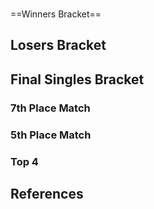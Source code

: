{{DISPLAYTITLE:MLG Chicago 2006: Singles Bracket}}{{SetGame|melee}}
{{tabs static
|name1=Overview
|link1=MLG/2006/Chicago
|name2=Open Bracket
|link2=MLG/2006/Chicago/Open Bracket
|name3=Singles Bracket
|link3=MLG/2006/Chicago/Singles Bracket
|name4=Doubles Bracket
|link4=MLG/2006/Chicago/Doubles Bracket
|This=3
}}<br/>
==Winners Bracket==
{{32DEWBracketA
|tourneylink=MLG/2006/Chicago
|tourneyname=MLG Chicago 2006
|r1m1p1=Ken |r1m1p1flag=us |r1m1p1score=3 |r1m1win=1
|r1m1p2=Jiano |r1m1p2flag=us |r1m1p2score=0
|r1m2p1=Chillin |r1m2p1flag=us |r1m2p1score=3 |r1m2win=1
|r1m2p2=Manacloud |r1m2p2flag=us |r1m2p2score=1
|r1m3p1=Caveman |r1m3p1flag=us |r1m3p1score=0 |r1m3win=2
|r1m3p2=Bushman |r1m3p2flag=us |r1m3p2score=3
|r1m4p1=KishPrime |r1m4p1flag=us |r1m4p1score=0 |r1m4win=2
|r1m4p2=Rob$ |r1m4p2flag=us |r1m4p2score=3
|r1m5p1=Mew2King |r1m5p1flag=us |r1m5p1score=3 |r1m5win=1
|r1m5p2=Mathos |r1m5p2flag=us |r1m5p2score=2
|r1m6p1=IK_GOST |r1m6p1flag=us |r1m6p1score=2 |r1m6win=2
|r1m6p2=King |r1m6p2flag=us |r1m6p2score=3
|r1m7p1=Wife |r1m7p1flag=us |r1m7p1score=3 |r1m7win=1
|r1m7p2=Zulu |r1m7p2flag= |r1m7p2score=1
|r1m8p1=Trail |r1m8p1flag=us |r1m8p1score=0 |r1m8win=2
|r1m8p2=KoreanDJ |r1m8p2flag=us |r1m8p2score=3

|r1m9p1=ChuDat |r1m9p1flag=us |r1m9p1score=3 |r1m9win=1
|r1m9p2=Doraki |r1m9p2flag=fr |r1m9p2score=0
|r1m10p1=Kaiser GL |r1m10p1flag=us |r1m10p1score=2 |r1m10win=2
|r1m10p2=Eddie |r1m10p2flag=us |r1m10p2score=3
|r1m11p1=Dope |r1m11p1flag=us |r1m11p1score=3 |r1m11win=1
|r1m11p2=Darkrain |r1m11p2flag=us |r1m11p2score=2
|r1m12p1=The Doug |r1m12p1flag=us |r1m12p1score=2 |r1m12win=2
|r1m12p2=Isai |r1m12p2flag=us |r1m12p2score=3
|r1m13p1=Tink |r1m13p1flag=us |r1m13p1score=3 |r1m13win=1
|r1m13p2=dmac |r1m13p2flag=us |r1m13p2score=0
|r1m14p1=Azen |r1m14p1flag=us |r1m14p1score=3 |r1m14win=1
|r1m14p2=HugS |r1m14p2flag=us |r1m14p2score=1
|r1m15p1=Husband |r1m15p1flag=us |r1m15p1score=2 |r1m15win=2
|r1m15p2=Zanguzen |r1m15p2flag=us |r1m15p2score=3
|r1m16p1=Tapion |r1m16p1flag=us |r1m16p1score=0 |r1m16win=2
|r1m16p2=PC Chris |r1m16p2flag=us |r1m16p2score=3

|r2m1p1=Ken |r2m1p1flag=us |r2m1p1score=3 |r2m1win=1
|r2m1p2=Chillin |r2m1p2flag=us |r2m1p2score=0
|r2m1p1char1=marth |r2m1p2char1=fox |r2m1p1stock1= |r2m1p2stock1= |r2m1win1= |r2m1stage1=Unknown
|r2m1p1char2=marth |r2m1p2char2=fox |r2m1p1stock2=1 |r2m1p2stock2=0 |r2m1win2=1 |r2m1stage2=Fountain of Dreams
|r2m1details={{BracketMatchDetails|reddit=|comment=VODs for the other games are missing. The total number of games is also unknown.|vodgame2=https://youtu.be/OCc13jgyM8Y}}

|r2m2p1=Bushman |r2m2p1flag=us |r2m2p1score=3 |r2m2win=1
|r2m2p2=Rob$ |r2m2p2flag=us |r2m2p2score=1
|r2m2p1char1=ganon |r2m2p2char1=falco |r2m2p1stock1=0 |r2m2p2stock1=1 |r2m2win1=2 |r2m2stage1=Final Destination
|r2m2p1char2=ganon |r2m2p2char2=falco |r2m2p1stock2=1 |r2m2p2stock2=0 |r2m2win2=1 |r2m2stage2=Yoshi's Story
|r2m2p1char3=ganon |r2m2p2char3=falco |r2m2p1stock3=1 |r2m2p2stock3=0 |r2m2win3=1 |r2m2stage3=Pokémon Stadium
|r2m2p1char4=ganon |r2m2p2char4=fox |r2m2p1stock4=1 |r2m2p2stock4=0 |r2m2win4=1 |r2m2stage4=Dream Land
|r2m2details={{BracketMatchDetails|reddit=|comment=|vodgame1=https://youtu.be/MubjPxP7lCI
|vodgame2=https://youtu.be/6p1HfnbJR-M
|vodgame3=https://youtu.be/bMWEhxpmaJg
|vodgame4=https://youtu.be/Ehmm1Iod5QU}}

|r2m3p1=Mew2King |r2m3p1flag=us |r2m3p1score=3 |r2m3win=1
|r2m3p2=King |r2m3p2flag=us |r2m3p2score=1
|r2m4p1=Wife |r2m4p1flag=us |r2m4p1score=3 |r2m4win=1
|r2m4p2=KoreanDJ |r2m4p2flag=us |r2m4p2score=0
|r2m5p1=ChuDat |r2m5p1flag=us |r2m5p1score=3 |r2m5win=1
|r2m5p2=Eddie |r2m5p2flag=us |r2m5p2score=2
|r2m6p1=Dope |r2m6p1flag=us |r2m6p1score=3 |r2m6win=1
|r2m6p2=Isai |r2m6p2flag=us |r2m6p2score=1
|r2m7p1=Tink |r2m7p1flag=us |r2m7p1score=3 |r2m7win=1
|r2m7p2=Azen |r2m7p2flag=us |r2m7p2score=1

|r2m8p1=Zanguzen |r2m8p1flag=us |r2m8p1score=2 |r2m8win=2
|r2m8p2=PC Chris |r2m8p2flag=us |r2m8p2score=3
|r2m8p1char1=falco |r2m8p2char1=falco |r2m8p1stock1=0 |r2m8p2stock1=2 |r2m8win1=2 |r2m8stage1=Dream Land
|r2m8p1char2=falco |r2m8p2char2=falco |r2m8p1stock2=3 |r2m8p2stock2=0 |r2m8win2=1 |r2m8stage2=Mute City
|r2m8p1char3=falco |r2m8p2char3=falco |r2m8p1stock3=0 |r2m8p2stock3=1 |r2m8win3=2 |r2m8stage3=Pokémon Stadium
|r2m8p1char4=falco |r2m8p2char4=falco |r2m8p1stock4=1 |r2m8p2stock4=0 |r2m8win4=1 |r2m8stage4=Green Greens
|r2m8p1char5=falco |r2m8p2char5=falco |r2m8p1stock5=0 |r2m8p2stock5=1 |r2m8win5=2 |r2m8stage5=Kongo Jungle
|r2m8details={{BracketMatchDetails|reddit=|comment=|vodgame1=https://youtu.be/1CnHoYkcQ-Q
|vodgame2=https://youtu.be/ygSAcpJtmoA
|vodgame3=https://youtu.be/3ikd6VB29_k
|vodgame4=https://youtu.be/7MgP1udriYI
|vodgame5=https://youtu.be/iB92tQrIqn8}}

|r3m1p1=Ken |r3m1p1flag=us |r3m1p1score=3 |r3m1win=1
|r3m1p2=Bushman |r3m1p2flag=us |r3m1p2score=0
|r3m2p1=Mew2King |r3m2p1flag=us |r3m2p1score=3 |r3m2win=1
|r3m2p2=Wife |r3m2p2flag=us |r3m2p2score=0
|r3m3p1=ChuDat |r3m3p1flag=us |r3m3p1score=3 |r3m3win=1
|r3m3p2=Dope |r3m3p2flag=us |r3m3p2score=1

|r3m4p1=Tink |r3m4p1flag=us |r3m4p1score=2 |r3m4win=2
|r3m4p2=PC Chris |r3m4p2flag=us |r3m4p2score=3
|r3m4p1char1=fox |r3m4p2char1=fox |r3m4p1stock1=0 |r3m4p2stock1=1 |r3m4win1=2 |r3m4stage1=Dream Land
|r3m4p1char2=fox |r3m4p2char2=fox |r3m4p1stock2=1 |r3m4p2stock2=0 |r3m4win2=1 |r3m4stage2=Pokémon Stadium
|r3m4p1char3=fox |r3m4p2char3=marth |r3m4p1stock3=1 |r3m4p2stock3=0 |r3m4win3=1 |r3m4stage3=Battlefield
|r3m4p1char4=sheik |r3m4p2char4=falco |r3m4p1stock4=0 |r3m4p2stock4=2 |r3m4win4=2 |r3m4stage4=Kongo Jungle
|r3m4p1char5=falco |r3m4p2char5=falco |r3m4p1stock5=0 |r3m4p2stock5=2 |r3m4win5=2 |r3m4stage5=Pokémon Stadium
|r3m4details={{BracketMatchDetails|reddit=|comment=|vodgame1=https://youtu.be/jcEsU03vpjA
|vodgame2=https://youtu.be/jMdXaWZWPv0
|vodgame3=https://youtu.be/D27n-3Xc0f0
|vodgame4=https://youtu.be/rsT3ouiX4KU
|vodgame5=https://youtu.be/FaFBwIKlPR8}}

|r4m1p1=Ken |r4m1p1flag=us |r4m1p1score=3 |r4m1win=1
|r4m1p2=Mew2King |r4m1p2flag=us |r4m1p2score=1

|r4m2p1=ChuDat |r4m2p1flag=us |r4m2p1score=3 |r4m2win=1
|r4m2p2=PC Chris |r4m2p2flag=us |r4m2p2score=0
|r4m2p1char1=ic |r4m2p2char1=fox |r4m2p1stock1=1 |r4m2p2stock1=0 |r4m2win1=1 |r4m2stage1=Dream Land
|r4m2p1char2=ic |r4m2p2char2=fox |r4m2p1stock2=2 |r4m2p2stock2=0 |r4m2win2=1 |r4m2stage2=Corneria
|r4m2p1char3=ic |r4m2p2char3=ganon |r4m2p1stock3=1 |r4m2p2stock3=0 |r4m2win3=1 |r4m2stage3=Rainbow Cruise
|r4m2details={{BracketMatchDetails|reddit=|comment=|vodgame1=https://youtu.be/qR2Y52s3NeU
|vodgame2=https://youtu.be/vWm8p6z57D4
|vodgame3=https://youtu.be/oP9r4EI8cyY}}
}}
==Losers Bracket==
{{32DELBracketSmwA
|tourneylink=MLG/2006/Chicago
|tourneyname=MLG Chicago 2006
|l1placement=25-32
|l2placement=17-24
|l3placement=13-16
|l4placement=9-12
|l5placement=
|l6placement=

|l1m1p1=Jiano |l1m1p1flag=us |l1m1p1score= |l1m1win=2
|l1m1p2=Manacloud |l1m1p2flag=us |l1m1p2score={{win}}
|l1m2p1=Caveman |l1m2p1flag=us |l1m2p1score=3 |l1m2win=1
|l1m2p2=KishPrime |l1m2p2flag=us |l1m2p2score=0
|l1m3p1=Mathos |l1m3p1flag=us |l1m3p1score=3 |l1m3win=1
|l1m3p2=IK_GOST |l1m3p2flag=us |l1m3p2score=2
|l1m4p1=Zulu |l1m4p1flag= |l1m4p1score=2 |l1m4win=2
|l1m4p2=Trail |l1m4p2flag=us |l1m4p2score=3
|l1m5p1=Doraki |l1m5p1flag=fr |l1m5p1score=0 |l1m5win=2
|l1m5p2=Kaiser GL |l1m5p2flag=us |l1m5p2score=3

|l1m6p1=Darkrain |l1m6p1flag=us |l1m6p1score={{win}} |l1m6win=1
|l1m6p2=The Doug |l1m6p2flag=us |l1m6p2score=

|l1m7p1=dmac |l1m7p1flag=us |l1m7p1score=0 |l1m7win=2
|l1m7p2=HugS |l1m7p2flag=us |l1m7p2score=3
|l1m8p1=Husband |l1m8p1flag=us |l1m8p1score=3 |l1m8win=1
|l1m8p2=Tapion |l1m8p2flag=us |l1m8p2score=0

|l2m1p1=Zanguzen |l2m1p1flag=us |l2m1p1score=3 |l2m1win=1
|l2m1p2=Manacloud |l2m1p2flag=us |l2m1p2score=0
|l2m2p1=Azen |l2m2p1flag=us |l2m2p1score=3 |l2m2win=1
|l2m2p2=Caveman |l2m2p2flag=us |l2m2p2score=0
|l2m3p1=Isai |l2m3p1flag=us |l2m3p1score=3 |l2m3win=1
|l2m3p2=Mathos |l2m3p2flag=us |l2m3p2score=1
|l2m4p1=Eddie |l2m4p1flag=us |l2m4p1score=3 |l2m4win=1
|l2m4p2=Trail |l2m4p2flag=us |l2m4p2score=1
|l2m5p1=KoreanDJ |l2m5p1flag=us |l2m5p1score=3 |l2m5win=1
|l2m5p2=Kaiser GL |l2m5p2flag=us |l2m5p2score=0
|l2m6p1=King |l2m6p1flag=us |l2m6p1score=3 |l2m6win=1
|l2m6p2=Darkrain |l2m6p2flag=us |l2m6p2score=1
|l2m7p1=Rob$ |l2m7p1flag=us |l2m7p1score=0 |l2m7win=2
|l2m7p2=HugS |l2m7p2flag=us |l2m7p2score=3
|l2m8p1=Chillin |l2m8p1flag=us |l2m8p1score=3 |l2m8win=1
|l2m8p2=Husband |l2m8p2flag=us |l2m8p2score=0

|l3m1p1=Zanguzen |l3m1p1flag=us |l3m1p1score=0 |l3m1win=2
|l3m1p2=Azen |l3m1p2flag=us |l3m1p2score=3
|l3m2p1=Isai |l3m2p1flag=us |l3m2p1score=3 |l3m2win=1
|l3m2p2=Eddie |l3m2p2flag=us |l3m2p2score=0
|l3m3p1=KoreanDJ |l3m3p1flag=us |l3m3p1score=3 |l3m3win=1
|l3m3p2=King |l3m3p2flag=us |l3m3p2score=0
|l3m4p1=HugS |l3m4p1flag=us |l3m4p1score=0 |l3m4win=2
|l3m4p2=Chillin |l3m4p2flag=us |l3m4p2score=3

|l4m1p1=Bushman |l4m1p1flag=us |l4m1p1score=0 |l4m1win=2
|l4m1p2=Azen |l4m1p2flag=us |l4m1p2score=3
|l4m2p1=Wife |l4m2p1flag=us |l4m2p1score=1 |l4m2win=2
|l4m2p2=Isai |l4m2p2flag=us |l4m2p2score=3
|l4m3p1=Dope |l4m3p1flag=us |l4m3p1score=0 |l4m3win=2
|l4m3p2=KoreanDJ |l4m3p2flag=us |l4m3p2score=3
|l4m4p1=Tink |l4m4p1flag=us |l4m4p1score=1 |l4m4win=2
|l4m4p2=Chillin |l4m4p2flag=us |l4m4p2score=3

|l5m1p1=Azen |l5m1p1flag=us |l5m1p1score=3 |l5m1win=1
|l5m1p2=Isai |l5m1p2flag=us |l5m1p2score=1
|l5m1p1char1=marth |l5m1p2char1=cf |l5m1p1stock1=0 |l5m1p2stock1=1 |l5m1win1=2 |l5m1stage1=Pokémon Stadium
|l5m1p1char2=marth |l5m1p2char2=cf |l5m1p1stock2=2 |l5m1p2stock2=0 |l5m1win2=1 |l5m1stage2=Final Destination
|l5m1p1char3=marth |l5m1p2char3=cf |l5m1p1stock3=2 |l5m1p2stock3=0 |l5m1win3=1 |l5m1stage3=Dream Land
|l5m1p1char4=marth |l5m1p2char4=cf |l5m1p1stock4=2 |l5m1p2stock4=0 |l5m1win4=1 |l5m1stage4=Rainbow Cruise
|l5m1details={{BracketMatchDetails|reddit=|comment=|vodgame1=https://youtu.be/-VLjNuvze0c
|vodgame2=https://youtu.be/EntRSd99hp0
|vodgame3=https://youtu.be/BP9pfenyYs0
|vodgame4=https://youtu.be/MAoVdlUkvso}}

|l5m2p1=KoreanDJ |l5m2p1flag=us |l5m2p1score=1 |l5m2win=2
|l5m2p2=Chillin |l5m2p2flag=us |l5m2p2score=3

|l6m1p1=PC Chris |l6m1p1flag=us |l6m1p1score=0 |l6m1win=2
|l6m1p2=Azen |l6m1p2flag=us |l6m1p2score=3
|l6m2p1=Mew2King |l6m2p1flag=us |l6m2p1score=3 |l6m2win=1
|l6m2p2=Chillin |l6m2p2flag=us |l6m2p2score=1
}}
<onlyinclude>
==Final Singles Bracket==
===7th Place Match===
{{2SEBracketSmw
|tourneylink=MLG/2006/Chicago
|tourneyname=MLG Chicago 2006
|r1loserplacement=8
|r1winnerplacement=7
|R1=7th Place Match
|column-width=150

|r1m1p1=Isai |r1m1p1flag=us |r1m1p1score=
|r1m1p2=KoreanDJ |r1m1p2flag=us |r1m1p2score={{win}}
|r1m1win=2
}}
===5th Place Match===
{{2SEBracketSmw
|tourneylink=MLG/2006/Chicago
|tourneyname=MLG Chicago 2006
|r1loserplacement=6
|r1winnerplacement=5
|R1=5th Place Match
|column-width=150

|r1m1p1=PC Chris |r1m1p1flag=us |r1m1p1score={{win}}
|r1m1p2=Chillin |r1m1p2flag=us |r1m1p2score=
|r1m1win=1
}}
===Top 4===
{{DEFinalSmwBracket
|tourneylink=MLG/2006/Chicago
|tourneyname=MLG Chicago 2006
|l1placement=4
|r2placement=3
|r3loserplacement=2
|r3winnerplacement=1
|column-width-finals=180

<!-- FROM WINNERS -->
|r1m1p1=Ken |r1m1p1flag=us |r1m1p1score=2
|r1m1p2=ChuDat |r1m1p2flag=us |r1m1p2score=3
|r1m1win=2

<!-- FROM LOSERS -->
|l1m1p1=Azen |l1m1p1flag=us |l1m1p1score=1
|l1m1p2=Mew2King |l1m1p2flag=us |l1m1p2score=3
|l1m1win=2

<!-- LOSERS FINALS -->
|r2m1p1=Ken |r2m1p1flag=us |r2m1p1score=6
|r2m1p2=Mew2King |r2m1p2flag=us |r2m1p2score=1
|r2m1win=1
|r2m1details={{BracketMatchDetails|reddit=|comment=The 3-1 score from Winners Semis was carried over.}}

<!-- GRAND FINALS -->
|r3m1p1=ChuDat |r3m1p1flag=us |r3m1p1score=4
|r3m1p2=Ken |r3m1p2flag=us |r3m1p2score=6
|r3m1win=2
|r3m1p1char1=ic |r3m1p2char1=marth |r3m1p1stock1=0 |r3m1p2stock1=1 |r3m1win1=2 |r3m1stage1=Final Destination
|r3m1p1char2=ic |r3m1p2char2=marth |r3m1p1stock2=0 |r3m1p2stock2=1 |r3m1win2=2 |r3m1stage2=Corneria
|r3m1p1char3=ic |r3m1p2char3=marth |r3m1p1stock3=0 |r3m1p2stock3=2 |r3m1win3=2 |r3m1stage3=Poké Floats
|r3m1p1char4=fox |r3m1p2char4=marth |r3m1p1stock4=1 |r3m1p2stock4=0 |r3m1win4=1 |r3m1stage4=Jungle Japes
|r3m1p1char5=ic |r3m1p2char5=marth |r3m1p1stock5=0 |r3m1p2stock5=1 |r3m1win5=2 |r3m1stage5=Pokémon Stadium
|r3m1details={{BracketMatchDetails|reddit=|comment=The score of 3-2 carries over from Winners Finals.|vodgame1=https://youtu.be/zMIbwxnUgaU
|vodgame2=https://youtu.be/I3lML4iqdW4
|vodgame3=https://youtu.be/AGNoaGeRsU0
|vodgame4=https://youtu.be/FbluowS4EUE
|vodgame5=https://youtu.be/-rb9AyTydtc}}
}}
</onlyinclude>

==References==
{{reflist}}
